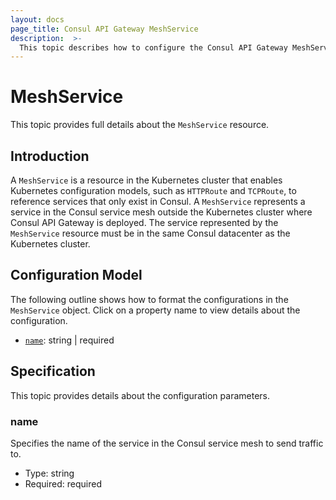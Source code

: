 ```yaml
---
layout: docs
page_title: Consul API Gateway MeshService
description:  >-
  This topic describes how to configure the Consul API Gateway MeshService object
---
```


# MeshService

This topic provides full details about the `MeshService` resource.

## Introduction

A `MeshService` is a resource in the Kubernetes cluster that enables Kubernetes configuration models, such as `HTTPRoute` and `TCPRoute`, to reference services that only exist in Consul. A `MeshService` represents a service in the Consul service mesh outside the Kubernetes cluster where Consul API Gateway is deployed. The service represented by the `MeshService` resource must be in the same Consul datacenter as the Kubernetes cluster.  


## Configuration Model

The following outline shows how to format the configurations in the `MeshService` object. Click on a property name to view details about the configuration.

* [`name`](#name): string | required


## Specification

This topic provides details about the configuration parameters.

### name
Specifies the name of the service in the Consul service mesh to send traffic to.
* Type: string
* Required: required
